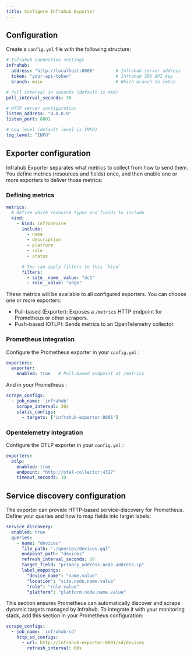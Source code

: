 ```yaml
---
title: Configure Infrahub Exporter
---
```


## Configuration

Create a `config.yml` file with the following structure:

```yaml
# Infrahub connection settings
infrahub:
  address: "http://localhost:8000"        # Infrahub server address
  token: "your-api-token"                 # Infrahub SDK API key
  branch: main                            # Which branch to fetch

# Poll interval in seconds (default is XXX)
poll_interval_seconds: 30

# HTTP server configuration
listen_address: "0.0.0.0"
listen_port: 8001

# Log level (default level is INFO)
log_level: "INFO"
```

## Exporter configuration

Infrahub Exporter separates what metrics to collect from how to send them. You define metrics (resources and fields) once, and then enable one or more exporters to deliver those metrics:

### Defining metrics

```yaml
metrics:
  # Define which resource types and fields to include
  kind:
    - kind: InfraDevice
      include:
        - name
        - description
        - platform
        - role
        - status

      # You can apply filters to this `kind`
      filters:
        - site__name__value: "dc1"
        - role__value: "edge"
```

These metrics will be available to all configured exporters.
You can choose one or more exporters:

- Pull-based (Exporter): Exposes a `/metrics` HTTP endpoint for Prometheus or other scrapers.
- Push-based (OTLP): Sends metrics to an OpenTelemetry collector.

### Prometheus integration

Configure the Prometheus exporter in your `config.yml` :

```yaml
exporters:
  exporter:
    enabled: true   # Pull-based endpoint at /metrics
```

And in your Prometheus :

```yaml
scrape_configs:
  - job_name: 'infrahub'
    scrape_interval: 30s
    static_configs:
      - targets: ['infrahub-exporter:8001']
```

### Opentelemetry integration

Configure the OTLP exporter in your `config.yml` :

```yaml
exporters:
  otlp:
    enabled: true
    endpoint: "http://otel-collector:4317"
    timeout_seconds: 10
```

## Service discovery configuration

The exporter can provide HTTP-based service-discovery for Prometheus.
Define your queries and how to map fields into target labels:

```yaml
service_discovery:
  enabled: true
  queries:
    - name: "devices"
      file_path: "./queries/devices.gql"
      endpoint_path: "devices"
      refresh_interval_seconds: 60
      target_field: "primary_address.node.address.ip"
      label_mappings:
        "device_name": "name.value"
        "location": "site.node.name.value"
        "role": "role.value"
        "platform": "platform.node.name.value"
```

This section ensures Prometheus can automatically discover and scrape dynamic targets managed by Infrahub.
To integrate it with your monitoring stack, add this section in your Prometheus configuration:

```yaml
scrape_configs:
  - job_name: 'infrahub-sd'
    http_sd_configs:
      - url: http://infrahub-exporter:8001/sd/devices
        refresh_interval: 60s
```